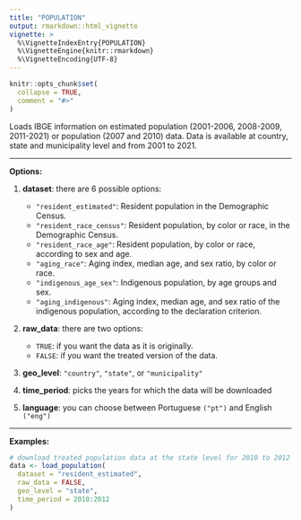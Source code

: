 ```yaml
---
title: "POPULATION"
output: rmarkdown::html_vignette
vignette: >
  %\VignetteIndexEntry{POPULATION}
  %\VignetteEngine{knitr::rmarkdown}
  %\VignetteEncoding{UTF-8}
---
```


```r
knitr::opts_chunk$set(
  collapse = TRUE,
  comment = "#>"
)
```

Loads IBGE information on estimated population (2001-2006, 2008-2009, 2011-2021) or population (2007 and 2010) data. Data is available at country, state and municipality level and from 2001 to 2021.

***
**Options:**

  1. **dataset**: there are 6 possible options:
  
      * `"resident_estimated"`: Resident population in the Demographic Census.
      * `"resident_race_census"`: Resident population, by color or race, in the Demographic Census.
      * `"resident_race_age"`: Resident population, by color or race, according to sex and age.
      * `"aging_race"`: Aging index, median age, and sex ratio, by color or race.
      * `"indigenous_age_sex"`: Indigenous population, by age groups and sex.
      * `"aging_indigenous"`: Aging index, median age, and sex ratio of the indigenous population, according to the declaration criterion.
      

  2. **raw_data**: there are two options:
      * `TRUE`: if you want the data as it is originally.
      * `FALSE`: if you want the treated version of the data. 
      
  3. **geo_level**: `"country"`, `"state"`, or `"municipality"`    
  
  4. **time_period**: picks the years for which the data will be downloaded

  5. **language**: you can choose between Portuguese `("pt")` and English `("eng")`
  
***

**Examples:**

```r
# download treated population data at the state level for 2010 to 2012
data <- load_population(
  dataset = "resident_estimated",
  raw_data = FALSE,
  geo_level = "state",
  time_period = 2010:2012
)
```

